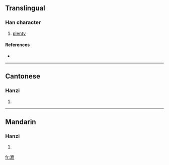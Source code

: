 ==Translingual==

===Han character===
{{Han char|rn=85|rad=水|as=15|sn=18|four=3013<sub>1</sub>|canj=水戈心火 (EIPF)}}

# [[plenty]]

====References====
* {{Han ref|kx=0659.050|dkj=18601|dj=1069.010|hdz=31780.070|uh=700C|ud=28684|bh=EFEC|bd=61420}}

----

==Cantonese==

===Hanzi===
{{yue-hanzi|jyut=|y=biu1}}

# {{defn|Cantonese|sort=水15}}

----

==Mandarin==

===Hanzi===
{{cmn-hanzi|pin=[[biāo]] ([[biao1]]), [[liū]] ([[liu1]])|wg=piao<sup>1</sup>, liu<sup>1</sup>}}

# {{defn|Mandarin|sort=水15}}

[[fr:瀌]]